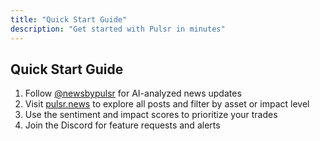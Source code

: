```yaml
---
title: "Quick Start Guide"
description: "Get started with Pulsr in minutes"
---
```


## Quick Start Guide

1. Follow [@newsbypulsr](https://x.com/newsbypulsr) for AI-analyzed news updates
2. Visit [pulsr.news](https://pulsr.news) to explore all posts and filter by asset or impact level
3. Use the sentiment and impact scores to prioritize your trades
4. Join the Discord for feature requests and alerts 